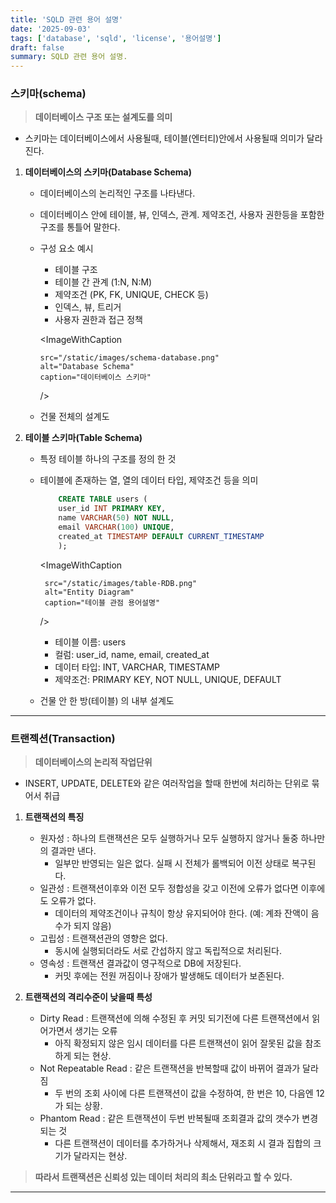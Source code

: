 ```yaml
---
title: 'SQLD 관련 용어 설명'
date: '2025-09-03'
tags: ['database', 'sqld', 'license', '용어설명']
draft: false
summary: SQLD 관련 용어 설명.
---
```



### 스키마(schema)

> **데이터베이스 구조 또는 설계도를 의미**

- 스키마는 데이터베이스에서 사용될때, 테이블(엔터티)안에서 사용될때 의미가 달라진다.

1.  **데이터베이스의 스키마(Database Schema)**
    - 데이터베이스의 논리적인 구조를 나타낸다.
    - 데이터베이스 안에 테이블, 뷰, 인덱스, 관계. 제약조건, 사용자 권한등을 포함한 구조를 통틀어 말한다.

    - 구성 요소 예시
      - 테이블 구조
      - 테이블 간 관계 (1:N, N:M)
      - 제약조건 (PK, FK, UNIQUE, CHECK 등)
      - 인덱스, 뷰, 트리거
      - 사용자 권한과 접근 정책

       <ImageWithCaption

          src="/static/images/schema-database.png"
          alt="Database Schema"
          caption="데이터베이스 스키마"

      />

    - 건물 전체의 설계도

2.  **테이블 스키마(Table Schema)**
    - 특정 테이블 하나의 구조를 정의 한 것
    - 테이블에 존재하는 열, 열의 데이터 타입, 제약조건 등을 의미

      ```sql
          CREATE TABLE users (
          user_id INT PRIMARY KEY,
          name VARCHAR(50) NOT NULL,
          email VARCHAR(100) UNIQUE,
          created_at TIMESTAMP DEFAULT CURRENT_TIMESTAMP
          );
      ```

        <ImageWithCaption

           src="/static/images/table-RDB.png"
           alt="Entity Diagram"
           caption="테이블 관점 용어설명"

      />
      - 테이블 이름: users
      - 컬럼: user_id, name, email, created_at
      - 데이터 타입: INT, VARCHAR, TIMESTAMP
      - 제약조건: PRIMARY KEY, NOT NULL, UNIQUE, DEFAULT

    - 건물 안 한 방(테이블) 의 내부 설계도

---

### 트랜젝션(Transaction)

> **데이터베이스의 논리적 작업단위**

- INSERT, UPDATE, DELETE와 같은 여러작업을 할때 한번에 처리하는 단위로 묶어서 취급

1. **트랜잭션의 특징**
   - 원자성 : 하나의 트랜잭션은 모두 실행하거나 모두 실행하지 않거나 둘중 하나만의 결과만 낸다.
     - 일부만 반영되는 일은 없다. 실패 시 전체가 롤백되어 이전 상태로 복구된다.
   - 일관성 : 트랜잭션이후와 이전 모두 정합성을 갖고 이전에 오류가 없다면 이후에도 오류가 없다.
     - 데이터의 제약조건이나 규칙이 항상 유지되어야 한다. (예: 계좌 잔액이 음수가 되지 않음)
   - 고립성 : 트랜잭션관의 영향은 없다.
     - 동시에 실행되더라도 서로 간섭하지 않고 독립적으로 처리된다.
   - 영속성 : 트랜잭션 결과값이 영구적으로 DB에 저장된다.
     - 커밋 후에는 전원 꺼짐이나 장애가 발생해도 데이터가 보존된다.

2. **트랜잭션의 격리수준이 낮을때 특성**
   - Dirty Read : 트랜잭션에 의해 수정된 후 커밋 되기전에 다른 트랜잭션에서 읽어가면서 생기는 오류
     - 아직 확정되지 않은 임시 데이터를 다른 트랜잭션이 읽어 잘못된 값을 참조하게 되는 현상.
   - Not Repeatable Read : 같은 트랜잭션을 반복할때 값이 바뀌어 결과가 달라짐
     - 두 번의 조회 사이에 다른 트랜잭션이 값을 수정하여, 한 번은 10, 다음엔 12가 되는 상황.
   - Phantom Read : 같은 트랜잭션이 두번 반복될때 조회결과 값의 갯수가 변경되는 것
     - 다른 트랜잭션이 데이터를 추가하거나 삭제해서, 재조회 시 결과 집합의 크기가 달라지는 현상.

> **따라서 트랜잭션은 신뢰성 있는 데이터 처리의 최소 단위라고 할 수 있다.**

---
